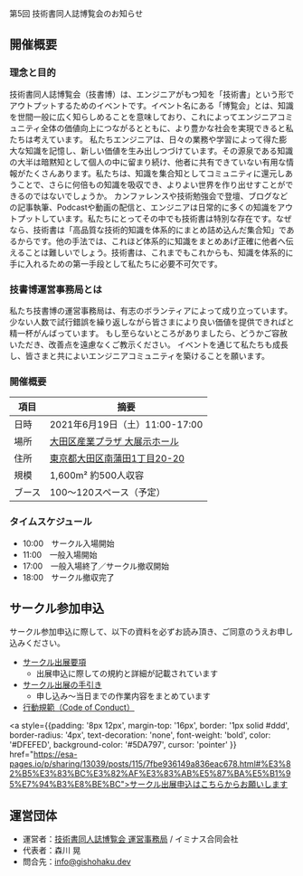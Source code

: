 
<SEO title="第5回 技術書同人誌博覧会のお知らせ"/>

<SectionHeader text="NEXT EVENT" pageHeader>
第5回 技術書同人誌博覧会のお知らせ
</SectionHeader>

<MdxContainer>

## 開催概要

### 理念と目的

技術書同人誌博覧会（技書博）は、エンジニアがもつ知を「技術書」という形でアウトプットするためのイベントです。イベント名にある「博覧会」とは、知識を世間一般に広く知らしめることを意味しており、これによってエンジニアコミュニティ全体の価値向上につながるとともに、より豊かな社会を実現できると私たちは考えています。
私たちエンジニアは、日々の業務や学習によって得た膨大な知識を記憶し、新しい価値を生み出しつづけています。その源泉である知識の大半は暗黙知として個人の中に留まり続け、他者に共有できていない有用な情報がたくさんあります。私たちは、知識を集合知としてコミュニティに還元しあうことで、さらに何倍もの知識を吸収でき、よりよい世界を作り出せすことができるのではないでしょうか。
カンファレンスや技術勉強会で登壇、ブログなどの記事執筆、Podcastや動画の配信と、エンジニアは日常的に多くの知識をアウトプットしています。私たちにとってその中でも技術書は特別な存在です。なぜなら、技術書は「高品質な技術的知識を体系的にまとめ詰め込んだ集合知」であるからです。他の手法では、これほど体系的に知識をまとめあげ正確に他者へ伝えることは難しいでしょう。技術書は、これまでもこれからも、知識を体系的に手に入れるための第一手段として私たちに必要不可欠です。

### 技書博運営事務局とは

私たち技書博の運営事務局は、有志のボランティアによって成り立っています。
少ない人数で試行錯誤を繰り返しながら皆さまにより良い価値を提供できればと精一杯がんばっています。
もし至らないところがありましたら、どうかご容赦いただき、改善点を遠慮なくご教示ください。
イベントを通じて私たちも成長し、皆さまと共によいエンジニアコミュニティを築けることを願います。

### 開催概要

項目 | 摘要
----- | -----
日時 | 2021年6月19日（土）11:00-17:00
場所 | [大田区産業プラザ 大展示ホール](https://www.pio-ota.net/access/)
住所 | [東京都大田区南蒲田1丁目20-20](https://goo.gl/maps/CxWkCqqSbmLjGuL36)
規模 | 1,600m²	約500人収容
ブース | 100～120スペース（予定）

### タイムスケジュール

- 10:00　サークル入場開始
- 11:00　一般入場開始
- 17:00　一般入場終了／サークル撤収開始
- 18:00　サークル撤収完了

## サークル参加申込

サークル参加申込に際して、以下の資料を必ずお読み頂き、ご同意のうえお申し込みください。

- [サークル出展要項](https://esa-pages.io/p/sharing/13039/posts/115/7fbe936149a836eac678.html)
    - 出展申込に際しての規約と詳細が記載されています
- [サークル出展の手引き](https://esa-pages.io/p/sharing/13039/posts/114/1bf5c92680752740142d.html)
    - 申し込み～当日までの作業内容をまとめています
- [行動規範（Code of Conduct）](https://esa-pages.io/p/sharing/13039/posts/13/4c6fe5c0f58bb4fb32cd.html)

<a style={{padding: '8px 12px', margin-top: '16px', border: '1px solid #ddd', border-radius: '4px', text-decoration: 'none', font-weight: 'bold', color: '#DFEFED', background-color: '#5DA797', cursor: 'pointer' }} href="https://esa-pages.io/p/sharing/13039/posts/115/7fbe936149a836eac678.html#%E3%82%B5%E3%83%BC%E3%82%AF%E3%83%AB%E5%87%BA%E5%B1%95%E7%94%B3%E8%BE%BC">サークル出展申込はこちらからお願いします</a>

## 運営団体

- 運営者：[技術書同人誌博覧会 運営事務局](https://gishohaku.dev/) / イミナス合同会社
- 代表者：森川 晃
- 問合先：[info@gishohaku.dev](mailto:info@gishohaku.dev)

</MdxContainer>
